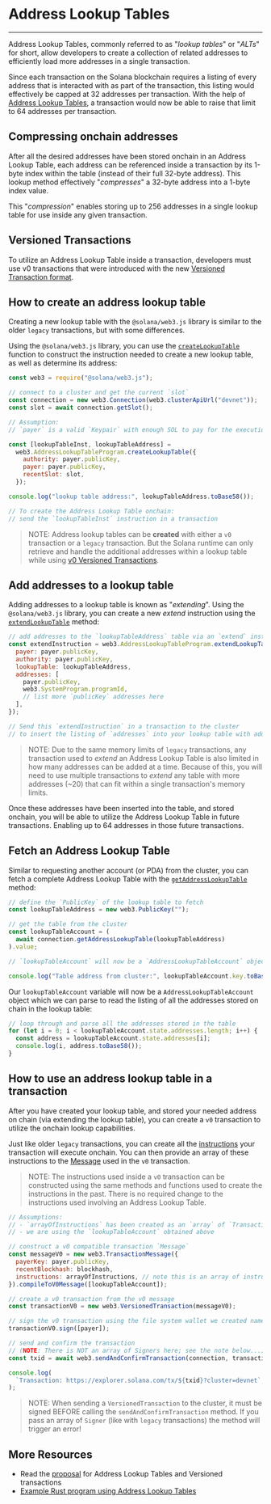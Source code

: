 # Address Lookup Tables

---

Address Lookup Tables, commonly referred to as "_lookup tables_" or "_ALTs_" for
short, allow developers to create a collection of related addresses to
efficiently load more addresses in a single transaction.

Since each transaction on the Solana blockchain requires a listing of every
address that is interacted with as part of the transaction, this listing would
effectively be capped at 32 addresses per transaction. With the help of
[Address Lookup Tables](/docs/advanced/lookup-tables), a transaction would
now be able to raise that limit to 64 addresses per transaction.

## Compressing onchain addresses

After all the desired addresses have been stored onchain in an Address Lookup
Table, each address can be referenced inside a transaction by its 1-byte index
within the table (instead of their full 32-byte address). This lookup method
effectively "_compresses_" a 32-byte address into a 1-byte index value.

This "_compression_" enables storing up to 256 addresses in a single lookup
table for use inside any given transaction.

## Versioned Transactions

To utilize an Address Lookup Table inside a transaction, developers must use v0
transactions that were introduced with the new
[Versioned Transaction format](/docs/advanced/versions).

## How to create an address lookup table

Creating a new lookup table with the `@solana/web3.js` library is similar to the
older `legacy` transactions, but with some differences.

Using the `@solana/web3.js` library, you can use the
[`createLookupTable`](https://solana-labs.github.io/solana-web3.js/v1.x/classes/AddressLookupTableProgram.html#createLookupTable)
function to construct the instruction needed to create a new lookup table, as
well as determine its address:

```js
const web3 = require("@solana/web3.js");

// connect to a cluster and get the current `slot`
const connection = new web3.Connection(web3.clusterApiUrl("devnet"));
const slot = await connection.getSlot();

// Assumption:
// `payer` is a valid `Keypair` with enough SOL to pay for the execution

const [lookupTableInst, lookupTableAddress] =
  web3.AddressLookupTableProgram.createLookupTable({
    authority: payer.publicKey,
    payer: payer.publicKey,
    recentSlot: slot,
  });

console.log("lookup table address:", lookupTableAddress.toBase58());

// To create the Address Lookup Table onchain:
// send the `lookupTableInst` instruction in a transaction
```

> NOTE: Address lookup tables can be **created** with either a `v0` transaction
> or a `legacy` transaction. But the Solana runtime can only retrieve and handle
> the additional addresses within a lookup table while using
> [v0 Versioned Transactions](/docs/advanced/versions#current-transaction-versions).

## Add addresses to a lookup table

Adding addresses to a lookup table is known as "_extending_". Using the
`@solana/web3.js` library, you can create a new _extend_ instruction using the
[`extendLookupTable`](https://solana-labs.github.io/solana-web3.js/v1.x/classes/AddressLookupTableProgram.html#extendLookupTable)
method:

```js
// add addresses to the `lookupTableAddress` table via an `extend` instruction
const extendInstruction = web3.AddressLookupTableProgram.extendLookupTable({
  payer: payer.publicKey,
  authority: payer.publicKey,
  lookupTable: lookupTableAddress,
  addresses: [
    payer.publicKey,
    web3.SystemProgram.programId,
    // list more `publicKey` addresses here
  ],
});

// Send this `extendInstruction` in a transaction to the cluster
// to insert the listing of `addresses` into your lookup table with address `lookupTableAddress`
```

> NOTE: Due to the same memory limits of `legacy` transactions, any transaction
> used to _extend_ an Address Lookup Table is also limited in how many addresses
> can be added at a time. Because of this, you will need to use multiple
> transactions to _extend_ any table with more addresses (~20) that can fit
> within a single transaction's memory limits.

Once these addresses have been inserted into the table, and stored onchain, you
will be able to utilize the Address Lookup Table in future transactions.
Enabling up to 64 addresses in those future transactions.

## Fetch an Address Lookup Table

Similar to requesting another account (or PDA) from the cluster, you can fetch a
complete Address Lookup Table with the
[`getAddressLookupTable`](https://solana-labs.github.io/solana-web3.js/v1.x/classes/Connection.html#getAddressLookupTable)
method:

```js
// define the `PublicKey` of the lookup table to fetch
const lookupTableAddress = new web3.PublicKey("");

// get the table from the cluster
const lookupTableAccount = (
  await connection.getAddressLookupTable(lookupTableAddress)
).value;

// `lookupTableAccount` will now be a `AddressLookupTableAccount` object

console.log("Table address from cluster:", lookupTableAccount.key.toBase58());
```

Our `lookupTableAccount` variable will now be a `AddressLookupTableAccount`
object which we can parse to read the listing of all the addresses stored on
chain in the lookup table:

```js
// loop through and parse all the addresses stored in the table
for (let i = 0; i < lookupTableAccount.state.addresses.length; i++) {
  const address = lookupTableAccount.state.addresses[i];
  console.log(i, address.toBase58());
}
```

## How to use an address lookup table in a transaction

After you have created your lookup table, and stored your needed address on
chain (via extending the lookup table), you can create a `v0` transaction to
utilize the onchain lookup capabilities.

Just like older `legacy` transactions, you can create all the
[instructions](/docs/terminology#instruction) your transaction will execute
onchain. You can then provide an array of these instructions to the
[Message](/docs/terminology#message) used in the `v0` transaction.

> NOTE: The instructions used inside a `v0` transaction can be constructed using
> the same methods and functions used to create the instructions in the past.
> There is no required change to the instructions used involving an Address
> Lookup Table.

```js
// Assumptions:
// - `arrayOfInstructions` has been created as an `array` of `TransactionInstruction`
// - we are using the `lookupTableAccount` obtained above

// construct a v0 compatible transaction `Message`
const messageV0 = new web3.TransactionMessage({
  payerKey: payer.publicKey,
  recentBlockhash: blockhash,
  instructions: arrayOfInstructions, // note this is an array of instructions
}).compileToV0Message([lookupTableAccount]);

// create a v0 transaction from the v0 message
const transactionV0 = new web3.VersionedTransaction(messageV0);

// sign the v0 transaction using the file system wallet we created named `payer`
transactionV0.sign([payer]);

// send and confirm the transaction
// (NOTE: There is NOT an array of Signers here; see the note below...)
const txid = await web3.sendAndConfirmTransaction(connection, transactionV0);

console.log(
  `Transaction: https://explorer.solana.com/tx/${txid}?cluster=devnet`,
);
```

> NOTE: When sending a `VersionedTransaction` to the cluster, it must be signed
> BEFORE calling the `sendAndConfirmTransaction` method. If you pass an array of
> `Signer` (like with `legacy` transactions) the method will trigger an error!

## More Resources

- Read the [proposal](https://docs.anza.xyz/proposals/versioned-transactions)
  for Address Lookup Tables and Versioned transactions
- [Example Rust program using Address Lookup Tables](https://github.com/TeamRaccoons/address-lookup-table-multi-swap)
